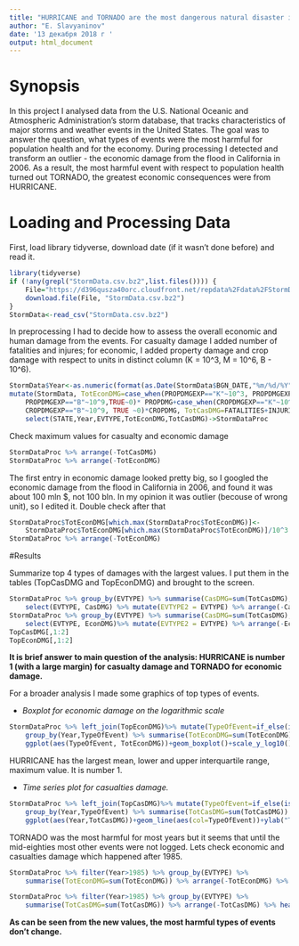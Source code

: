 ```yaml
---
title: "HURRICANE and TORNADO are the most dangerous natural disaster in the USA"
author: "E. Slavyaninov"
date: '13 декабря 2018 г '
output: html_document
---
```

# Synopsis
In this project I analysed data from the U.S. National Oceanic and Atmospheric Administration's storm database, that tracks characteristics of major storms and weather events in the United States. The goal was to answer the question, what types of events were the most harmful for population health and for the economy. During processing I detected and transform an outlier - the economic damage from the flood in California in 2006. As a result, the most harmful event with respect to population health turned out TORNADO, the greatest economic consequences were from HURRICANE.

# Loading and Processing Data

First, load library tidyverse, download date (if it wasn't done before) and read it.

```r
library(tidyverse)
if (!any(grepl("StormData.csv.bz2",list.files()))) {
    File="https://d396qusza40orc.cloudfront.net/repdata%2Fdata%2FStormData.csv.bz2"
    download.file(File, "StormData.csv.bz2")
} 
StormData<-read_csv("StormData.csv.bz2")
```
In preprocessing I had to decide how to assess the overall economic and human damage from the events. For casualty damage I added number of fatalities and injures; for economic,  I added property damage and crop damage with respect to units in distinct column (K = 10^3, M = 10^6, B - 10^6).

```r
StormData$Year<-as.numeric(format(as.Date(StormData$BGN_DATE,"%m/%d/%Y"), "%Y"))
mutate(StormData, TotEconDMG=case_when(PROPDMGEXP=="K"~10^3, PROPDMGEXP=="M"~10^6, 
    PROPDMGEXP=="B"~10^9,TRUE~0)* PROPDMG+case_when(CROPDMGEXP=="K"~10^3, CROPDMGEXP=="M"~10^6, 
    CROPDMGEXP=="B"~10^9, TRUE ~0)*CROPDMG, TotCasDMG=FATALITIES+INJURIES) %>%
    select(STATE,Year,EVTYPE,TotEconDMG,TotCasDMG)->StormDataProc
```

Сheck maximum values for casualty and economic damage

```r
StormDataProc %>% arrange(-TotCasDMG)
StormDataProc %>% arrange(-TotEconDMG)
```
The first entry in economic damage looked pretty big, so I googled the economic damage from the flood in California in 2006, and found it was about 100 mln $, not 100 bln. In my opinion it was outlier (becouse of wrong unit), so I edited it. Double check after that

```r
StormDataProc$TotEconDMG[which.max(StormDataProc$TotEconDMG)]<-
    StormDataProc$TotEconDMG[which.max(StormDataProc$TotEconDMG)]/10^3
StormDataProc %>% arrange(-TotEconDMG)
```

#Results

Summarize top 4 types of damages with the largest values. I put them in the tables (TopCasDMG and TopEconDMG) and brought to the screen.

```r
StormDataProc %>% group_by(EVTYPE) %>% summarise(CasDMG=sum(TotCasDMG),EconDMG=sum(TotEconDMG))%>%
    select(EVTYPE, CasDMG) %>% mutate(EVTYPE2 = EVTYPE) %>% arrange(-CasDMG) %>% head(4)->TopCasDMG
StormDataProc %>% group_by(EVTYPE) %>% summarise(CasDMG=sum(TotCasDMG),EconDMG=sum(TotEconDMG))%>%
    select(EVTYPE, EconDMG)%>% mutate(EVTYPE2 = EVTYPE) %>% arrange(-EconDMG) %>% head(4)->TopEconDMG
TopCasDMG[,1:2]
TopEconDMG[,1:2]
```
**It is brief answer to main question of the analysis: HURRICANE is number 1 (with a large margin) for casualty  damage and TORNADO  for economic damage.**

For a broader analysis I made some graphics of top types of events. 

* *Boxplot for economic damage on the logarithmic scale*

```r
StormDataProc %>% left_join(TopEconDMG)%>% mutate(TypeOfEvent=if_else(is.na(EVTYPE2), "OTHER", EVTYPE2)) %>%
    group_by(Year,TypeOfEvent) %>% summarise(TotEconDMG=sum(TotEconDMG)/10^6) %>%
    ggplot(aes(TypeOfEvent, TotEconDMG))+geom_boxplot()+scale_y_log10()+ylab("Total economic damage, mln $")
```

HURRICANE has the largest mean, lower and upper interquartile range, maximum value. It is number 1. 

* *Time series plot for casualties damage.*

```r
StormDataProc %>% left_join(TopCasDMG)%>% mutate(TypeOfEvent=if_else(is.na(EVTYPE2), "OTHER", EVTYPE2)) %>%  
    group_by(Year,TypeOfEvent) %>% summarise(TotCasDMG=sum(TotCasDMG)) %>% 
    ggplot(aes(Year,TotCasDMG))+geom_line(aes(col=TypeOfEvent))+ylab("Total human losses")
```

TORNADO was the most harmful for most years but it seems that until the mid-eighties most other events were not logged. Lets check economic and casualties damage which happened after 1985.

```r
StormDataProc %>% filter(Year>1985) %>% group_by(EVTYPE) %>% 
    summarise(TotEconDMG=sum(TotEconDMG)) %>% arrange(-TotEconDMG) %>% head(5)

StormDataProc %>% filter(Year>1985) %>% group_by(EVTYPE) %>% 
    summarise(TotCasDMG=sum(TotCasDMG)) %>% arrange(-TotCasDMG) %>% head(5) 
```

**As can be seen from the new values, the most harmful types of events don't change.**




